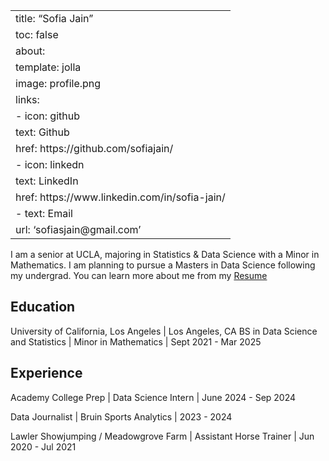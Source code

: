 
---
title: "Sofia Jain"
toc: false
about:
  template: jolla
  image: profile.png
  links:
    - icon: github
      text: Github
      href: https://github.com/sofiajain/
    - icon: linkedn
      text: LinkedIn
      href: https://www.linkedin.com/in/sofia-jain/
    - text: Email
      url: 'sofiasjain@gmail.com'
---

I am a senior at UCLA, majoring in Statistics & Data Science with a Minor in Mathematics. I am planning to pursue a Masters in Data Science following my undergrad. You can learn more about me from my [Resume](/ResumeWebsite.pdf) 

## Education

University of California, Los Angeles | Los Angeles, CA
BS in Data Science and Statistics | Minor in Mathematics | Sept 2021 - Mar 2025

## Experience

Academy College Prep | Data Science Intern | June 2024 - Sep 2024

Data Journalist | 
Bruin Sports Analytics | 2023 - 2024

Lawler Showjumping / Meadowgrove Farm | 
Assistant Horse Trainer | Jun 2020 - Jul 2021